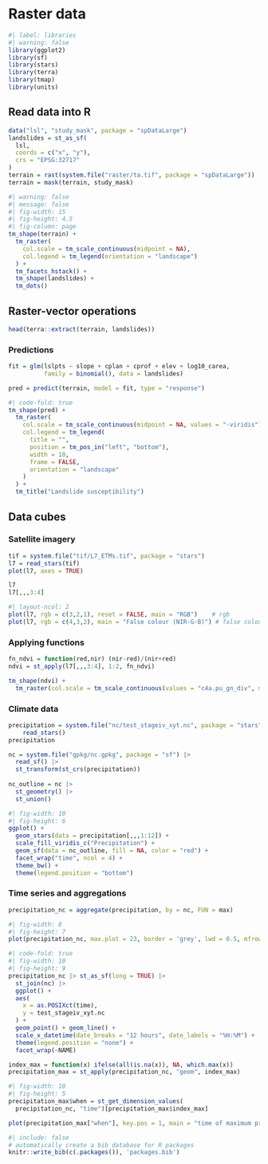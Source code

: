 # Raster data

```r
#| label: libraries
#| warning: false
library(ggplot2)
library(sf)
library(stars)
library(terra)
library(tmap)
library(units)
```

## Read data into R

```r
data("lsl", "study_mask", package = "spDataLarge")
landslides = st_as_sf(
  lsl,
  coords = c("x", "y"), 
  crs = "EPSG:32717"
)
terrain = rast(system.file("raster/ta.tif", package = "spDataLarge"))
terrain = mask(terrain, study_mask)
```

```r
#| warning: false
#| message: false
#| fig-width: 15
#| fig-height: 4.5
#| fig-column: page
tm_shape(terrain) +
  tm_raster(
    col.scale = tm_scale_continuous(midpoint = NA),
    col.legend = tm_legend(orientation = "landscape")
  ) +
  tm_facets_hstack() +
  tm_shape(landslides) +
  tm_dots() 
```

## Raster-vector operations

```r
head(terra::extract(terrain, landslides))
```

### Predictions

```r
fit = glm(lslpts ~ slope + cplan + cprof + elev + log10_carea,
          family = binomial(), data = landslides)
```

```r
pred = predict(terrain, model = fit, type = "response")
```

```r
#| code-fold: true
tm_shape(pred) +
  tm_raster(
    col.scale = tm_scale_continuous(midpoint = NA, values = "-viridis"),
    col.legend = tm_legend(
      title = "",
      position = tm_pos_in("left", "bottom"),
      width = 10,
      frame = FALSE,
      orientation = "landscape"
    )
  ) +
  tm_title("Landslide susceptibility")
```

## Data cubes

### Satellite imagery

```r
tif = system.file("tif/L7_ETMs.tif", package = "stars")
l7 = read_stars(tif)
plot(l7, axes = TRUE)
```

```r
l7
l7[,,,3:4]
```

```r
#| layout-ncol: 2
plot(l7, rgb = c(3,2,1), reset = FALSE, main = "RGB")    # rgb
plot(l7, rgb = c(4,3,2), main = "False colour (NIR-G-B)") # false colour
```

### Applying functions

```r
fn_ndvi = function(red,nir) (nir-red)/(nir+red)
ndvi = st_apply(l7[,,,3:4], 1:2, fn_ndvi)
```

```r
tm_shape(ndvi) +
  tm_raster(col.scale = tm_scale_continuous(values = "c4a.pu_gn_div", midpoint = 0))
```

### Climate data

```r
precipitation = system.file("nc/test_stageiv_xyt.nc", package = "stars") |>
    read_stars()
precipitation
```

```r
nc = system.file("gpkg/nc.gpkg", package = "sf") |> 
  read_sf() |> 
  st_transform(st_crs(precipitation))
  
nc_outline = nc |> 
  st_geometry() |> 
  st_union()
```

```r
#| fig-width: 10
#| fig-height: 6
ggplot() +
  geom_stars(data = precipitation[,,,1:12]) +
  scale_fill_viridis_c("Precipitation") +
  geom_sf(data = nc_outline, fill = NA, color = "red") +
  facet_wrap("time", ncol = 4) +
  theme_bw() +
  theme(legend.position = "bottom")
```

### Time series and aggregations

```r
precipitation_nc = aggregate(precipitation, by = nc, FUN = max)
```

```r
#| fig-width: 8
#| fig-height: 7
plot(precipitation_nc, max.plot = 23, border = 'grey', lwd = 0.5, mfrow = c(5,5))
```

```r
#| code-fold: true
#| fig-width: 10
#| fig-height: 9
precipitation_nc |> st_as_sf(long = TRUE) |>
  st_join(nc) |> 
  ggplot() + 
  aes(
    x = as.POSIXct(time),
    y = test_stageiv_xyt.nc
  ) + 
  geom_point() + geom_line() +
  scale_x_datetime(date_breaks = "12 hours", date_labels = "%H:%M") +
  theme(legend.position = "none") +
  facet_wrap(~NAME)
```

```r
index_max = function(x) ifelse(all(is.na(x)), NA, which.max(x))
precipitation_max = st_apply(precipitation_nc, "geom", index_max)
```

```r
#| fig-width: 10
#| fig-height: 5
precipitation_max$when = st_get_dimension_values(
  precipitation_nc, "time")[precipitation_max$index_max]

plot(precipitation_max["when"], key.pos = 1, main = "time of maximum precipitation")
```

```r
#| include: false
# automatically create a bib database for R packages
knitr::write_bib(c(.packages()), 'packages.bib')
```
